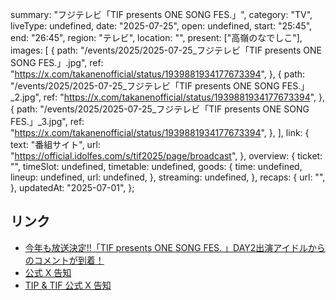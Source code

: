   summary: "フジテレビ「TIF presents ONE SONG FES.」",
  category: "TV",
  liveType: undefined,
  date: "2025-07-25",
  open: undefined,
  start: "25:45",
  end: "26:45",
  region: "テレビ",
  location: "",
  present: ["高嶺のなでしこ"],
  images: [
    {
      path: "/events/2025/2025-07-25_フジテレビ「TIF presents ONE SONG FES.」.jpg",
      ref: "https://x.com/takanenofficial/status/1939881934177673394",
    },
    {
      path: "/events/2025/2025-07-25_フジテレビ「TIF presents ONE SONG FES.」_2.jpg",
      ref: "https://x.com/takanenofficial/status/1939881934177673394",
    },
    {
      path: "/events/2025/2025-07-25_フジテレビ「TIF presents ONE SONG FES.」_3.jpg",
      ref: "https://x.com/takanenofficial/status/1939881934177673394",
    },
  ],
  link: {
    text: "番組サイト",
    url: "https://official.idolfes.com/s/tif2025/page/broadcast",
  },
  overview: {
    ticket: "",
    timeSlot: undefined,
    timetable: undefined,
    goods: {
      time: undefined,
      lineup: undefined,
      url: undefined,
    },
    streaming: undefined,
  },
  recaps: {
    url: "",
  },
  updatedAt: "2025-07-01",
};

## リンク

- [今年も放送決定!!「TIF presents ONE SONG FES. 」DAY2出演アイドルからのコメントが到着！](https://www.youtube.com/watch?v=YXundEwrTLY)
- [公式 X 告知](https://x.com/takanenofficial/status/1939881934177673394)
- [TIP & TIF 公式 X 告知](https://x.com/TIP_TIF_staff/status/1939881657504563680)
